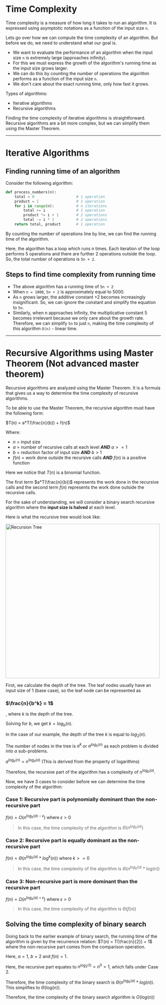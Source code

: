 
# Time Complexity

Time complexity is a measure of how long it takes to run an algorithm. It is expressed using asymptotic notations as a function of the input size `n`.

Lets go over how we can compute the time complexity of an algorithm. But before we do, we need to understand what our goal is.

-   We want to evaluate the performance of an algorithm when the input size `n` is extremely large (approaches infinity).
-   For this we must express the growth of the algorithm's running time as the input size grows larger.
-   We can do this by counting the number of operations the algorithm performs as a function of the input size `n`.
-   We don't care about the exact running time, only how fast it grows.

Types of algorithms:

-   Iterative algorithms
-   Recursive algorithms

Finding the time complexity of iterative algorithms is straightforward. Recursive algorithms are a bit more complex, but we can simplify them using the Master Theorem.

---

# Iterative Algorithms

## Finding running time of an algorithm

Consider the following algorithm:

```python
def process_numbers(n):
    total = 0                   # 1 operation
    product = 1                 # 1 operation
    for i in range(n):          # n iterations
        total += i              # 1 operation
        product *= i + 1        # 2 operations
        total -= i * 2          # 2 operations
    return total, product       # 1 operation
```

By counting the number of operations line by line, we can find the running time of the algorithm.

Here, the algorithm has a loop which runs n times. Each iteration of the loop performs 5 operations and there are further 2 operations outside the loop. So, the total number of operations is `5n + 2`.

## Steps to find time complexity from running time

-   The above algorithm has a running time of `5n + 2`
-   When `n = 1000`, `5n + 2` is approximately equal to 5000.
-   As `n` grows larger, the additive constant +2 becomes increasingly insignificant. So, we can ignore the constant and simplify the equation to `5n`.
-   Similarly, when n approaches infinity, the multiplicative constant 5 becomes irrelevant because we only care about the growth rate. Therefore, we can simplify `5n` to just `n`, making the time complexity of this algorithm `O(n)` - linear time.

---

# Recursive Algorithms using Master Theorem (Not advanced master theorem)

Recursive algorithms are analyzed using the Master Theorem. It is a formula that gives us a way to determine the time complexity of recursive algorithms.

To be able to use the Master Theorem, the recursive algorithm must have the following form:

$T(n) = a*T(\frac{n}{b}) + f(n)$

Where:

-   $n$ = input size
-   $a$ = number of recursive calls at each level **_AND_** $a >= 1$
-   $b$ = reduction factor of input size **_AND_** $b > 1$
-   $f(n)$ = work done outside the recursive calls **_AND_** $f(n)$ is a positive function

Here we notice that $T(n)$ is a binomial function.

The first term $a*T(\frac{n}{b})$ represents the work done in the recursive calls and the second term $f(n)$ represents the work done outside the recursive calls.

For the sake of understanding, we will consider a binary search recursive algorithm where the **input size is halved** at each level.

Here is what the recursive tree would look like:

<Image src={tree} alt="Recursion Tree" width="500" height="500" />

First, we calculate the depth of the tree. The leaf nodes usually have an input size of 1 (base case), so the leaf node can be represented as

### $\frac{n}{b^k} = 1$

, where $k$ is the depth of the tree.

Solving for $b$, we get $k = log_b(n)$.

In the case of our example, the depth of the tree $k$ is equal to $log_2(n)$.

The number of nodes in the tree is $a^k$ or $a^{log_b(n)}$ as each problem is divided into $a$ sub-problems.

$a^{log_b(n)} = n^{log_b(a)}$ (This is derived from the property of logarithms)

Therefore, the recursive part of the algorithm has a complexity of $n^{log_b(a)}$.

Now, we have 3 cases to consider before we can determine the time complexity of the algorithm:

### Case 1: Recursive part is polynomially dominant than the non-recursive part

$f(n) = O(n^{log_b(a)-\epsilon})$ where $\epsilon > 0$

> In this case, the time complexity of the algorithm is $Θ(n^{log_b(a)})$

### Case 2: Recursive part is equally dominant as the non-recursive part

$f(n) = Θ(n^{log_b(a)} * log^k(n))$ where $k >= 0$

> In this case, the time complexity of the algorithm is $Θ(n^{log_b(a)} * log(n))$

### Case 3: Non-recursive part is more dominant than the recursive part

$f(n) = Ω(n^{log_b(a)+\epsilon})$ where $\epsilon > 0$

> In this case, the time complexity of the algorithm is $Θ(f(n))$

## Solving the time complexity of binary search

Going back to the earlier example of binary search, the running time of the algorithm is given by the recurrence relation: $T(n) = T(\frac{n}{2}) + 1$ where the non-recursive part comes from the comparison operation.

Here, $a = 1$, $b = 2$ and $f(n) = 1$.

Here, the recursive part equates to $n^{log_2(1)} = n^0 = 1$, which falls under Case 2.

Therefore, the time complexity of the binary search is $Θ(n^{log_b(a)}*log(n))$.
This simplifies to $Θ(log(n))$.

Therefore, the time complexity of the binary search algorithm is $O(log(n))$
